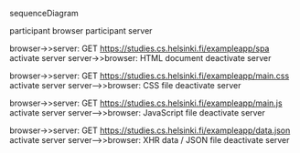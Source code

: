 sequenceDiagram
    
participant browser
participant server

browser->>server: GET https://studies.cs.helsinki.fi/exampleapp/spa
activate server
server->>browser: HTML document
deactivate server

browser->>server: GET https://studies.cs.helsinki.fi/exampleapp/main.css
activate server
server-->>browser: CSS file
deactivate server

browser->>server: GET https://studies.cs.helsinki.fi/exampleapp/main.js
activate server
server-->>browser: JavaScript file
deactivate server

browser->>server: GET https://studies.cs.helsinki.fi/exampleapp/data.json
activate server
server-->>browser: XHR data / JSON  file
deactivate server